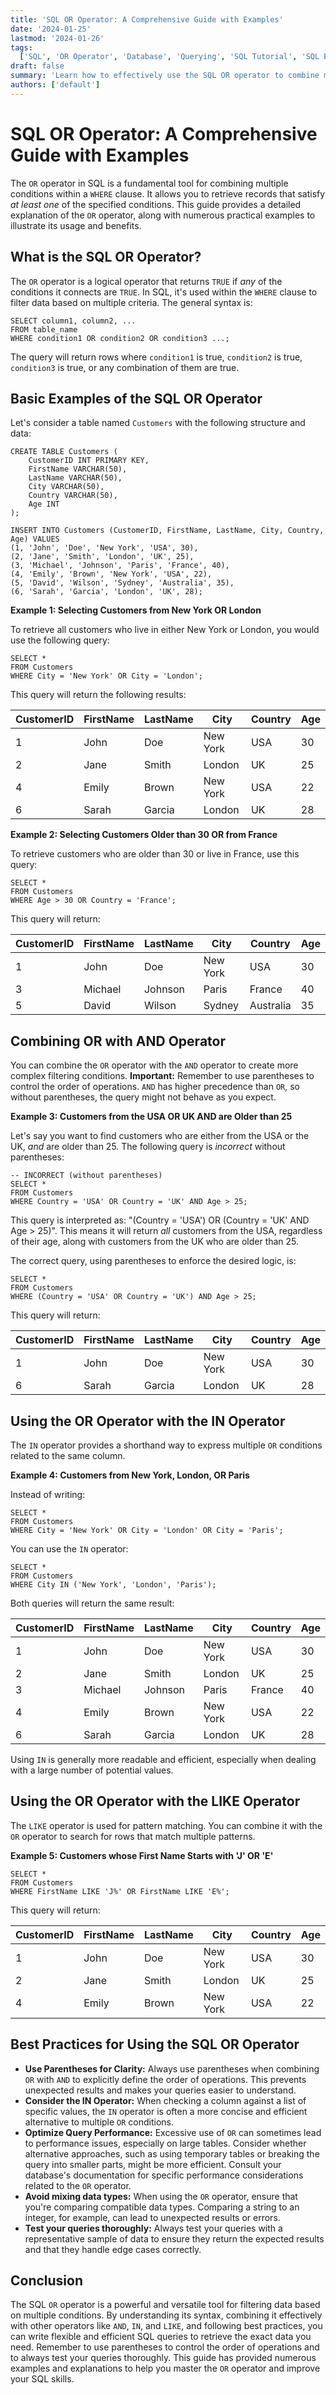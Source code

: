 ```yaml
---
title: 'SQL OR Operator: A Comprehensive Guide with Examples'
date: '2024-01-25'
lastmod: '2024-01-26'
tags:
  ['SQL', 'OR Operator', 'Database', 'Querying', 'SQL Tutorial', 'SQL Examples', 'Filtering Data']
draft: false
summary: 'Learn how to effectively use the SQL OR operator to combine multiple conditions in your queries, allowing for flexible and powerful data retrieval. This comprehensive guide provides clear explanations, practical examples, and best practices for using the OR operator in various SQL scenarios.'
authors: ['default']
---
```


# SQL OR Operator: A Comprehensive Guide with Examples

The `OR` operator in SQL is a fundamental tool for combining multiple conditions within a `WHERE` clause. It allows you to retrieve records that satisfy _at least one_ of the specified conditions. This guide provides a detailed explanation of the `OR` operator, along with numerous practical examples to illustrate its usage and benefits.

## What is the SQL OR Operator?

The `OR` operator is a logical operator that returns `TRUE` if _any_ of the conditions it connects are `TRUE`. In SQL, it's used within the `WHERE` clause to filter data based on multiple criteria. The general syntax is:

```plaintext
SELECT column1, column2, ...
FROM table_name
WHERE condition1 OR condition2 OR condition3 ...;
```

The query will return rows where `condition1` is true, `condition2` is true, `condition3` is true, or any combination of them are true.

## Basic Examples of the SQL OR Operator

Let's consider a table named `Customers` with the following structure and data:

```plaintext
CREATE TABLE Customers (
    CustomerID INT PRIMARY KEY,
    FirstName VARCHAR(50),
    LastName VARCHAR(50),
    City VARCHAR(50),
    Country VARCHAR(50),
    Age INT
);

INSERT INTO Customers (CustomerID, FirstName, LastName, City, Country, Age) VALUES
(1, 'John', 'Doe', 'New York', 'USA', 30),
(2, 'Jane', 'Smith', 'London', 'UK', 25),
(3, 'Michael', 'Johnson', 'Paris', 'France', 40),
(4, 'Emily', 'Brown', 'New York', 'USA', 22),
(5, 'David', 'Wilson', 'Sydney', 'Australia', 35),
(6, 'Sarah', 'Garcia', 'London', 'UK', 28);
```

**Example 1: Selecting Customers from New York OR London**

To retrieve all customers who live in either New York or London, you would use the following query:

```plaintext
SELECT *
FROM Customers
WHERE City = 'New York' OR City = 'London';
```

This query will return the following results:

| CustomerID | FirstName | LastName | City     | Country | Age |
| ---------- | --------- | -------- | -------- | ------- | --- |
| 1          | John      | Doe      | New York | USA     | 30  |
| 2          | Jane      | Smith    | London   | UK      | 25  |
| 4          | Emily     | Brown    | New York | USA     | 22  |
| 6          | Sarah     | Garcia   | London   | UK      | 28  |

**Example 2: Selecting Customers Older than 30 OR from France**

To retrieve customers who are older than 30 or live in France, use this query:

```plaintext
SELECT *
FROM Customers
WHERE Age > 30 OR Country = 'France';
```

This query will return:

| CustomerID | FirstName | LastName | City     | Country   | Age |
| ---------- | --------- | -------- | -------- | --------- | --- |
| 1          | John      | Doe      | New York | USA       | 30  |
| 3          | Michael   | Johnson  | Paris    | France    | 40  |
| 5          | David     | Wilson   | Sydney   | Australia | 35  |

## Combining OR with AND Operator

You can combine the `OR` operator with the `AND` operator to create more complex filtering conditions. **Important:** Remember to use parentheses to control the order of operations. `AND` has higher precedence than `OR`, so without parentheses, the query might not behave as you expect.

**Example 3: Customers from the USA OR UK AND are Older than 25**

Let's say you want to find customers who are either from the USA or the UK, _and_ are older than 25. The following query is _incorrect_ without parentheses:

```plaintext
-- INCORRECT (without parentheses)
SELECT *
FROM Customers
WHERE Country = 'USA' OR Country = 'UK' AND Age > 25;
```

This query is interpreted as: "(Country = 'USA') OR (Country = 'UK' AND Age > 25)". This means it will return _all_ customers from the USA, regardless of their age, along with customers from the UK who are older than 25.

The correct query, using parentheses to enforce the desired logic, is:

```plaintext
SELECT *
FROM Customers
WHERE (Country = 'USA' OR Country = 'UK') AND Age > 25;
```

This query will return:

| CustomerID | FirstName | LastName | City     | Country | Age |
| ---------- | --------- | -------- | -------- | ------- | --- |
| 1          | John      | Doe      | New York | USA     | 30  |
| 6          | Sarah     | Garcia   | London   | UK      | 28  |

## Using the OR Operator with the IN Operator

The `IN` operator provides a shorthand way to express multiple `OR` conditions related to the same column.

**Example 4: Customers from New York, London, OR Paris**

Instead of writing:

```plaintext
SELECT *
FROM Customers
WHERE City = 'New York' OR City = 'London' OR City = 'Paris';
```

You can use the `IN` operator:

```plaintext
SELECT *
FROM Customers
WHERE City IN ('New York', 'London', 'Paris');
```

Both queries will return the same result:

| CustomerID | FirstName | LastName | City     | Country | Age |
| ---------- | --------- | -------- | -------- | ------- | --- |
| 1          | John      | Doe      | New York | USA     | 30  |
| 2          | Jane      | Smith    | London   | UK      | 25  |
| 3          | Michael   | Johnson  | Paris    | France  | 40  |
| 4          | Emily     | Brown    | New York | USA     | 22  |
| 6          | Sarah     | Garcia   | London   | UK      | 28  |

Using `IN` is generally more readable and efficient, especially when dealing with a large number of potential values.

## Using the OR Operator with the LIKE Operator

The `LIKE` operator is used for pattern matching. You can combine it with the `OR` operator to search for rows that match multiple patterns.

**Example 5: Customers whose First Name Starts with 'J' OR 'E'**

```plaintext
SELECT *
FROM Customers
WHERE FirstName LIKE 'J%' OR FirstName LIKE 'E%';
```

This query will return:

| CustomerID | FirstName | LastName | City     | Country | Age |
| ---------- | --------- | -------- | -------- | ------- | --- |
| 1          | John      | Doe      | New York | USA     | 30  |
| 2          | Jane      | Smith    | London   | UK      | 25  |
| 4          | Emily     | Brown    | New York | USA     | 22  |

## Best Practices for Using the SQL OR Operator

- **Use Parentheses for Clarity:** Always use parentheses when combining `OR` with `AND` to explicitly define the order of operations. This prevents unexpected results and makes your queries easier to understand.
- **Consider the IN Operator:** When checking a column against a list of specific values, the `IN` operator is often a more concise and efficient alternative to multiple `OR` conditions.
- **Optimize Query Performance:** Excessive use of `OR` can sometimes lead to performance issues, especially on large tables. Consider whether alternative approaches, such as using temporary tables or breaking the query into smaller parts, might be more efficient. Consult your database's documentation for specific performance considerations related to the `OR` operator.
- **Avoid mixing data types:** When using the `OR` operator, ensure that you're comparing compatible data types. Comparing a string to an integer, for example, can lead to unexpected results or errors.
- **Test your queries thoroughly:** Always test your queries with a representative sample of data to ensure they return the expected results and that they handle edge cases correctly.

## Conclusion

The SQL `OR` operator is a powerful and versatile tool for filtering data based on multiple conditions. By understanding its syntax, combining it effectively with other operators like `AND`, `IN`, and `LIKE`, and following best practices, you can write flexible and efficient SQL queries to retrieve the exact data you need. Remember to use parentheses to control the order of operations and to always test your queries thoroughly. This guide has provided numerous examples and explanations to help you master the `OR` operator and improve your SQL skills.
